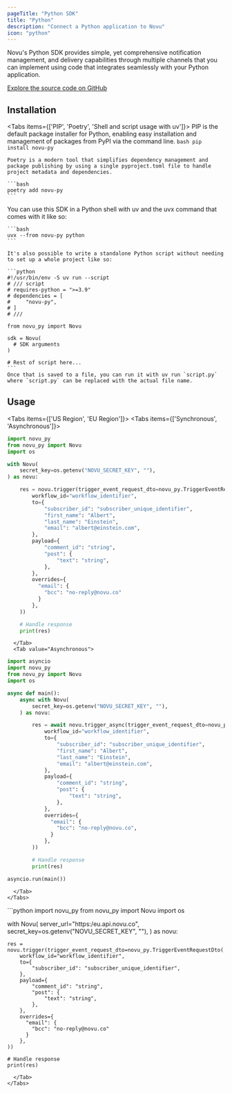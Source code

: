 ```yaml
---
pageTitle: "Python SDK"
title: "Python"
description: "Connect a Python application to Novu"
icon: "python"
---
```



Novu's Python SDK provides simple, yet comprehensive notification management, and delivery capabilities through multiple channels that you can implement using code that integrates seamlessly with your Python application.

[Explore the source code on GitHub](https://github.com/novuhq/novu-py)

## Installation

<Tabs items={['PIP', 'Poetry', 'Shell and script usage with uv']}>
  <Tab value="PIP">
    PIP is the default package installer for Python, enabling easy installation and management of packages from PyPI via the command line.
    ```bash
    pip install novu-py
    ```
  </Tab>
  <Tab value="Poetry">

    Poetry is a modern tool that simplifies dependency management and package publishing by using a single pyproject.toml file to handle project metadata and dependencies.
    
    ```bash
    poetry add novu-py
    ```
  </Tab>
  <Tab value="Shell and script usage with uv">
    You can use this SDK in a Python shell with uv and the uvx command that comes with it like so:

    ```bash
    uvx --from novu-py python
    ```

    It's also possible to write a standalone Python script without needing to set up a whole project like so:

    ```python
    #!/usr/bin/env -S uv run --script
    # /// script
    # requires-python = ">=3.9"
    # dependencies = [
    #     "novu-py",
    # ]
    # ///

    from novu_py import Novu

    sdk = Novu(
      # SDK arguments
    )

    # Rest of script here...
    ```
    Once that is saved to a file, you can run it with uv run `script.py` where `script.py` can be replaced with the actual file name.
  </Tab>
</Tabs>

## Usage

<Tabs items={['US Region', 'EU Region']}>
  <Tab value="US Region">
    <Tabs items={['Synchronous', 'Asynchronous']}>
      <Tab value="Synchronous">
```python
import novu_py
from novu_py import Novu
import os

with Novu(
    secret_key=os.getenv("NOVU_SECRET_KEY", ""),
) as novu:

    res = novu.trigger(trigger_event_request_dto=novu_py.TriggerEventRequestDto(
        workflow_id="workflow_identifier",
        to={
            "subscriber_id": "subscriber_unique_identifier",
            "first_name": "Albert",
            "last_name": "Einstein",
            "email": "albert@einstein.com",
        },
        payload={
            "comment_id": "string",
            "post": {
                "text": "string",
            },
        },
        overrides={
          "email": {
            "bcc": "no-reply@novu.co"
          }
        },
    ))

    # Handle response
    print(res)
```
      </Tab>
      <Tab value="Asynchronous">
```python
import asyncio
import novu_py
from novu_py import Novu
import os

async def main():
    async with Novu(
        secret_key=os.getenv("NOVU_SECRET_KEY", ""),
    ) as novu:

        res = await novu.trigger_async(trigger_event_request_dto=novu_py.TriggerEventRequestDto(
            workflow_id="workflow_identifier",
            to={
                "subscriber_id": "subscriber_unique_identifier",
                "first_name": "Albert",
                "last_name": "Einstein",
                "email": "albert@einstein.com",
            },
            payload={
                "comment_id": "string",
                "post": {
                    "text": "string",
                },
            },
            overrides={
              "email": {
                "bcc": "no-reply@novu.co",
              }
            },
        ))

        # Handle response
        print(res)

asyncio.run(main())
```
      </Tab>
    </Tabs>
  </Tab>
  <Tab value="EU Region">
```python
import novu_py
from novu_py import Novu
import os

with Novu(
    server_url="https:/eu.api.novu.co",
    secret_key=os.getenv("NOVU_SECRET_KEY", ""),
) as novu:

    res = novu.trigger(trigger_event_request_dto=novu_py.TriggerEventRequestDto(
        workflow_id="workflow_identifier",
        to={
            "subscriber_id": "subscriber_unique_identifier",
        },
        payload={
            "comment_id": "string",
            "post": {
                "text": "string",
            },
        },
        overrides={
          "email": {
            "bcc": "no-reply@novu.co"
          }
        },
    ))

    # Handle response
    print(res)
```
  </Tab>
</Tabs>

